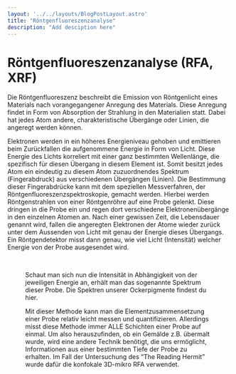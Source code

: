 ```yaml
---
layout: '../../layouts/BlogPostLayout.astro'
title: "Röntgenfluoreszenzanalyse"
description: "Add desciption here"
---
```


# Röntgenfluoreszenzanalyse (RFA, XRF)

Die Röntgenfluoreszenz beschreibt die Emission von Röntgenlicht eines Materials nach vorangegangener Anregung des Materials. Diese Anregung findet in Form von Absorption der Strahlung in den Materialien statt. Dabei hat jedes Atom andere, charakteristische Übergänge oder Linien, die angeregt werden können. 

Elektronen werden in ein höheres Energieniveau gehoben und emittieren beim Zurückfallen die aufgenommene Energie in Form von Licht. Diese Energie des Lichts korreliert mit einer ganz bestimmten Wellenlänge, die spezifisch für diesen Übergang in diesem Element ist. Somit besitzt jedes Atom ein eindeutig zu diesem Atom zuzuordnendes Spektrum (Fingerabdruck) aus verschiedenen Übergängen (Linien). Die Bestimmung dieser Fingerabdrücke kann mit dem speziellen Messverfahren, der Röntgenfluoreszenzspektroskopie, gemacht werden. Hierbei werden Röntgenstrahlen von einer Röntgenröhre auf eine Probe gelenkt. Diese dringen in die Probe ein und regen dort verschiedene Elektronenübergänge in den einzelnen Atomen an. Nach einer gewissen Zeit, die Lebensdauer genannt wird, fallen die angeregten Elektronen der Atome wieder zurück unter dem Aussenden von Licht mit genau der Energie dieses Übergangs. Ein Röntgendetektor misst dann genau, wie viel Licht (Intensität) welcher Energie von der Probe ausgesendet wird. 

<Figure url="/src/imgs/keywords/Area2_Video.png" text='Röntgenröhre und der Detektor stehen in einem rechten Winkel (90°) zueinander, um sicherzustellen, dass nur die Strahlung von der Probe und nicht auch die der Röntgenröhre gemessen wird.' />
&nbsp;

Schaut man sich nun die Intensität in Abhängigkeit von der jeweiligen Energie an, erhält man das sogenannte Spektrum dieser Probe. Die Spektren unserer Ockerpigmente findest du hier.

Mit dieser Methode kann man die Elementzusammensetzung einer Probe relativ leicht messen und quantifizieren. Allerdings misst diese Methode immer ALLE Schichten einer Probe auf einmal. Um also herauszufinden, ob ein Gemälde z.B. übermalt wurde, wird eine andere Technik benötigt, die uns ermöglicht, Informationen aus einer bestimmten Tiefe der Probe zu erhalten. Im Fall der Untersuchung des “The Reading Hermit” wurde dafür die konfokale 3D-mikro RFA verwendet.
